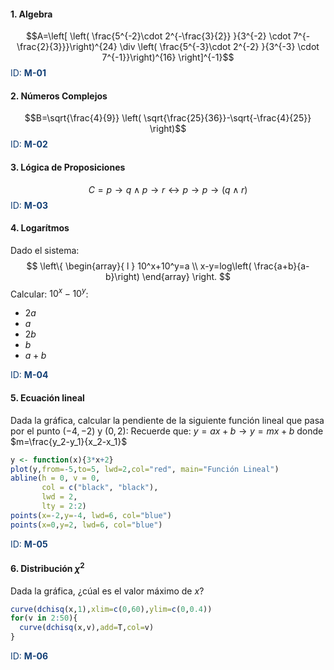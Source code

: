 #### 1. Algebra  
$$A=\left[ \left(  \frac{5^{-2}\cdot 2^{-\frac{3}{2}} }{3^{-2} \cdot 7^{-\frac{2}{3}}}\right)^{24}  \div \left(  \frac{5^{-3}\cdot 2^{-2} }{3^{-3} \cdot 7^{-1}}\right)^{16}  \right]^{-1}$$
<span style="color:#103e75">ID: **M-01**</span>


#### 2. Números Complejos
$$B=\sqrt{\frac{4}{9}} \left( \sqrt{\frac{25}{36}}-\sqrt{-\frac{4}{25}}  \right)$$
<span style="color:#103e75">ID: **M-02**</span>

#### 3. Lógica de Proposiciones
$$C=p \rightarrow q \land p \rightarrow r \leftrightarrow p \rightarrow p \rightarrow  (q \land r)$$
<span style="color:#103e75">ID: **M-03**</span>

#### 4. Logarítmos
Dado el sistema:
$$ \left\{
\begin{array}{ l }
10^x+10^y=a \\
x-y=log\left( \frac{a+b}{a-b}\right)
\end{array}
\right. $$
Calcular: $10^x-10^y$:

* $2a$
* $a$
* $2b$
* $b$
* $a+b$

<span style="color:#103e75">ID: **M-04**</span>

#### 5. Ecuación lineal
Dada la gráfica, calcular la pendiente de la siguiente función lineal que pasa por el punto $(-4,-2)$ y $(0,2)$:
Recuerde que: $y=ax+b \rightarrow y = mx+b$ donde $m=\frac{y_2-y_1}{x_2-x_1}$
```r
y <- function(x){3*x+2}
plot(y,from=-5,to=5, lwd=2,col="red", main="Función Lineal")
abline(h = 0, v = 0,
       col = c("black", "black"),
       lwd = 2,
       lty = 2:2)
points(x=-2,y=-4, lwd=6, col="blue")
points(x=0,y=2, lwd=6, col="blue")
```
<span style="color:#103e75">ID: **M-05**</span>

#### 6. Distribución $\chi^2$
Dada la gráfica, ¿cúal es el valor máximo de $x$?

```r
curve(dchisq(x,1),xlim=c(0,60),ylim=c(0,0.4))
for(v in 2:50){
  curve(dchisq(x,v),add=T,col=v)
}
```

<span style="color:#103e75">ID: **M-06**</span>








